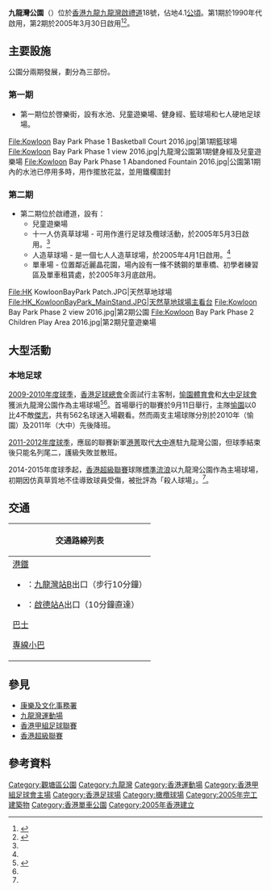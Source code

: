 {{Infobox venue
|pushpin_map = Hong Kong
|pushpin_mapsize = 300
|pushpin_label = 九龍灣公園
|coordinates = {{coord|22.326919|N|114.207285|E|region:HK|display=it}}
|stadium_name = 九龍灣公園<br />Kowloon Bay Park
|image        = HK_KowloonBayPark_Entrance.JPG
|image_size   = 300
|nickname     = 地獄球場、殺人球場<ref name="on.cc">{{Cite web |url=http://orientaldaily.on.cc/cnt/sport/20151228/00286_006.html |title=Miss Chan點睇殺人球場反成優勢 |accessdate=2016-03-18 |archive-date=2016-03-28 |archive-url=https://web.archive.org/web/20160328042117/http://orientaldaily.on.cc/cnt/sport/20151228/00286_006.html |dead-url=no }}</ref>
|location     = [[九龍|九龍]][[九龍灣|九龍灣]][[啟禮道|啟禮道]]18號
|opened       = 2005年3月30日
|owner        = [[香港特區政府|香港特區政府]]
|operator     = [[康樂及文化事務署|康樂及文化事務署]]
|surface      = 仿真草
|tenants      = <center>'''[[香港足球頂級聯賽主客制|香港足球頂級聯賽]]主場球隊'''<br />[[大中足球會|大中]]（2009年 - 2011年）<br />[[愉園體育會|愉園]]（2009年 - 2010年）<br />[[港菁|港菁]]（2011年 - 2012年）<br />[[香港流浪足球會|標準流浪]]（2014年 - 2016年）</center>
|seating_capacity=1,200
|dimensions= 110米×75米
}}
'''九龍灣公園'''（{{lang|en|'''Kowloon Bay Park'''}}）位於[[香港|香港]][[九龍|九龍]][[九龍灣|九龍灣]][[啟禮道|啟禮道]]18號，佔地4.1[[公頃|公頃]]。第1期於1990年代啟用，第2期於2005年3月30日啟用<ref name="公報">{{Cite web |url=http://www.lcsd.gov.hk/b5/ppr_release_det.php?pd=20050330&ps=07 |title=九龍灣公園今日正式啟用 - 新聞公報 |accessdate=2009-07-17 |archive-date=2012-10-23 |archive-url=https://web.archive.org/web/20121023153053/http://www.lcsd.gov.hk/b5/ppr_release_det.php?pd=20050330&ps=07 |dead-url=yes }}</ref><ref name="愉園官網">{{Cite web |url=http://hvaafc.com/?goto=news&id=619 |title=愉園官方網站。 |accessdate=2009-08-05 |archive-date=2020-09-13 |archive-url=https://web.archive.org/web/20200913084803/http://hvaafc.com/?goto=news&id=619 |dead-url=no }}</ref>。

==主要設施==
公園分兩期發展，劃分為三部份。

===第一期===
*第一期位於啓樂街，設有水池、兒童遊樂場、健身經、籃球場和七人硬地足球場。
<gallery>
File:Kowloon Bay Park Phase 1 Basketball Court 2016.jpg|第1期籃球場
File:Kowloon Bay Park Phase 1 view 2016.jpg|九龍灣公園第1期健身經及兒童遊樂場
File:Kowloon Bay Park Phase 1 Abandoned Fountain 2016.jpg|公園第1期內的水池已停用多時，用作擺放花盆，並用鐵欄圍封
</gallery>
===第二期===
*第二期位於啟禮道，設有：
**兒童遊樂場
**十一人仿真草球場 - 可用作進行足球及欖球活動，於2005年5月3日啟用。<ref name="公報" />
**人造草球場 - 是一個七人人造草球場，於2005年4月1日啟用。<ref name="公報" />
**單車場 - 位置鄰近麗晶花園，場內設有一條不銹鋼的單車橋、初學者練習區及單車租賃處，於2005年3月底啟用。

<gallery>
File:HK KowloonBayPark Patch.JPG|天然草地球場
File:HK_KowloonBayPark_MainStand.JPG|天然草地球場主看台
File:Kowloon Bay Park Phase 2 view 2016.jpg|第2期公園
File:Kowloon Bay Park Phase 2 Children Play Area 2016.jpg|第2期兒童遊樂場
</gallery>

==大型活動==
===本地足球===
[[2009年－10年香港甲組足球聯賽|2009-2010年度球季]]，[[香港足球總會|香港足球總會]]全面試行主客制，[[愉園體育會|愉園體育會]]和[[大中足球會|大中足球會]]獲派九龍灣公園作為主場球場<ref>{{cite news |language=zh-hk |url=https://hk.appledaily.com/sports/20090715/4QAM6GP2XXBPLL2BKOPZ4DYPUM/ |title=11甲組隊落實主場編配 |publisher=《[[蘋果日報|蘋果日報]]》 |date=2009-07-15 |accessdate=2009-07-16 |archive-date=2021-06-06 |archive-url=https://web.archive.org/web/20210606040658/https://hk.appledaily.com/sports/20090715/4QAM6GP2XXBPLL2BKOPZ4DYPUM/ |dead-url=no }}</ref><ref name="愉園官網"/>。首場舉行的聯賽於9月11日舉行，主隊[[愉園體育會|愉園]]以0比4不敵[[傑志|傑志]]，共有562名球迷入場觀看。然而兩支主場球隊分別於2010年（愉園）及2011年（大中）先後降班。

[[2011年－12年香港甲組足球聯賽|2011-2012年度球季]]，應屆的聯賽新軍[[港菁|港菁]]取代[[大中足球會|大中]]進駐九龍灣公園，但球季結束後只能名列尾二，護級失敗並散班。

2014-2015年度球季起，[[香港超級聯賽|香港超級聯賽]]球隊[[標準流浪|標準流浪]]以九龍灣公園作為主場球場，初期因仿真草質地不佳導致球員受傷，被批評為「殺人球場」。<ref name="on.cc"/>。

==交通==
{| class="mw-collapsible mw-collapsed wikitable" style="background:white; margin: 0 auto; width: auto;" 
! 交通路線列表
|-
|
;[[港鐵|港鐵]]
*{{港鐵路線標誌|KTL}}：[[九龍灣站|九龍灣站]]B出口（步行10分鐘）
*{{港鐵路線標誌|TML}}：[[啟德站|啟德站]]A出口（10分鐘直達）
;[[香港巴士|巴士]]
{{九龍新界巴士簡單列表|5D|13X|15A|22|22M|24|28|28B|78X|224X|297}}
{{過海隧道巴士簡單列表|107|108|302|606|608|608P|641}}
;[[香港小巴|專線小巴]]
{{九龍專線小巴簡單列表|46|48|51M|56|68|87|90A}}
{{新界專線小巴簡單列表|1}}
|}

==參見==
*[[康樂及文化事務署|康樂及文化事務署]]
*[[九龍灣運動場|九龍灣運動場]]
*[[香港甲組足球聯賽|香港甲組足球聯賽]]
*[[香港超級聯賽|香港超級聯賽]]

==參考資料==
{{reflist}}

{{香港公園}}
{{香港頂級聯賽場地}}
{{香港運動場}}

[[Category:觀塘區公園|Category:觀塘區公園]]
[[Category:九龍灣|Category:九龍灣]]
[[Category:香港運動場|Category:香港運動場]]
[[Category:香港甲組足球會主場|Category:香港甲組足球會主場]]
[[Category:香港足球場|Category:香港足球場]]
[[Category:橄欖球場|Category:橄欖球場]]
[[Category:2005年完工建築物|Category:2005年完工建築物]]
[[Category:香港單車公園|Category:香港單車公園]]
[[Category:2005年香港建立|Category:2005年香港建立]]